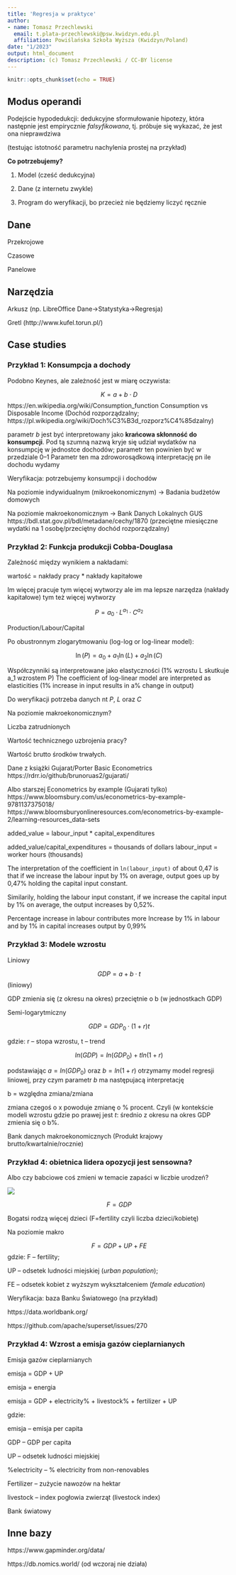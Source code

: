 ```yaml
---
title: 'Regresja w praktyce'
author:
- name: Tomasz Przechlewski
  email: t.plata-przechlewski@psw.kwidzyn.edu.pl
  affiliation: Powiślańska Szkoła Wyższa (Kwidzyn/Poland)
date: "1/2023"
output: html_document
description: (c) Tomasz Przechlewski / CC-BY license
---
```


```r
knitr::opts_chunk$set(echo = TRUE)
```

## Modus operandi

Podejście hypodedukcji: dedukcyjne sformułowanie hipotezy, która następnie jest empirycznie *falsyfikowana*, 
tj. próbuje się wykazać, że jest ona nieprawdziwa

(testując istotność parametru nachylenia prostej na przykład)

**Co potrzebujemy?**

1. Model (cześć dedukcyjna)

2. Dane (z internetu zwykle)

3. Program do weryfikacji, bo przecież nie będziemy liczyć ręcznie

## Dane

Przekrojowe

Czasowe

Panelowe

## Narzędzia

Arkusz (np. LibreOffice Dane→Statystyka→Regresja)

Gretl (http://www.kufel.torun.pl/)

## Case studies

### Przykład 1: Konsumpcja a dochody

Podobno Keynes, ale zależność jest w miarę oczywista:

$$K = a + b \cdot  D$$
https://en.wikipedia.org/wiki/Consumption_function
Consumption vs Disposable Income (Dochód rozporządzalny;
https://pl.wikipedia.org/wiki/Doch%C3%B3d_rozporz%C4%85dzalny)


parametr $b$ jest być interpretowany jako **krańcowa skłonność do
konsumpcji**. Pod tą szumną nazwą kryje się udział wydatków na konsumpcję
w jednostce dochodów; parametr ten powinien być w przedziale 0--1
Parametr ten ma zdroworosądkową interpretację pn ile dochodu wydamy

Weryfikacja: potrzebujemy konsumpcji i dochodów

Na poziomie indywidualnym (mikroekonomicznym) → Badania budżetów domowych

Na poziomie makroekonomicznym → Bank Danych Lokalnych GUS
https://bdl.stat.gov.pl/bdl/metadane/cechy/1870
(przeciętne miesięczne wydatki na 1 osobę/przeciętny dochód rozporządzalny)

### Przykład 2: Funkcja produkcji Cobba-Douglasa

Zależność między wynikiem a nakładami:

wartość = nakłady pracy * nakłady kapitałowe

Im więcej pracuje tym więcej wytworzy ale
im ma lepsze narzędza (nakłady kapitałowe) tym też więcej wytworzy

$$P = a_0 \cdot L^{a_1}\cdot C^{a_2}$$

Production/Labour/Capital

Po obustronnym zlogarytmowaniu (log-log or log-linear model):

$$\ln(P) = a_0 + a_1 \ln(L) + a_2 \ln(C)$$

Współczynniki są interpretowane jako elastyczności
(1% wzrostu L skutkuje a_1 wzrostem P)
The coefficient of log-linear model are interpreted as elasticities
(1\% increase in input results in a\% change in output)

Do weryfikacji potrzeba danych nt $P$, $L$ oraz $C$

Na poziomie makroekonomicznym? 

Liczba zatrudnionych 

Wartość technicznego uzbrojenia pracy? 

Wartość brutto środków trwałych.


Dane z książki Gujarat/Porter Basic Econometrics
https://rdrr.io/github/brunoruas2/gujarati/

Albo starszej Econometrics by example (Gujarati tylko)
https://www.bloomsbury.com/us/econometrics-by-example-9781137375018/
https://www.bloomsburyonlineresources.com/econometrics-by-example-2/learning-resources_data-sets

added_value = labour_input * capital_expenditures 

added_value/capital_expenditures = thousands of dollars
labour_input = worker hours (thousands)

The interpretation of the coefficient in `ln(labour_input)` of about 0,47
is that if we increase the labour input by 1% on average, output goes up by 0,47% holding
the capital input constant.

Similarily, holding the labour input constant, if we increase the capital input
by 1% on average, the output increases by 0,52%.

Percentage increase in labour contributes more
Increase by 1% in labour and by 1% in capital increases output by 0,99%

### Przykład 3: Modele wzrostu

Liniowy 

$$GDP = a + b \cdot t$$ (liniowy)

GDP zmienia się (z okresu na okres) przeciętnie o b (w jednostkach GDP)

Semi-logarytmiczny

$$GDP = GDP_0 \cdot (1 +r)t$$

gdzie: r -- stopa wzrostu, t -- trend

$$ln(GDP) = ln(GDP_0) + t ln(1 +r)$$

podstawiając $a = ln(GDP_0)$ oraz $b = ln(1 +r)$ otrzymamy
model regresji liniowej, przy czym parametr $b$ ma następujacą interpretację

b = względna zmiana/zmiana

zmiana czegoś o x powoduje zmianę o % procent. Czyli (w kontekście modeli wzrostu
gdzie po prawej jest $t$: średnio z okresu na okres GDP zmienia się o b%.

Bank danych makroekonomicznych (Produkt krajowy brutto/kwartalnie/rocznie)


### Przykład 4: obietnica lidera opozycji jest sensowna?

Albo czy babciowe coś zmieni w temacie zapaści w liczbie urodzeń?

![](malzenstwa-urodzenia-zgony-pl.jpeg)

$$F = GDP$$

Bogatsi rodzą więcej dzieci (F=fertility czyli liczba dzieci/kobietę)

Na poziomie makro

$$F = GDP + UP + FE$$
gdzie: F -- fertility; 

UP -- odsetek ludności miejskiej (*urban population*);

FE -- odsetek kobiet z wyższym wykształceniem (*female education*)


Weryfikacja: baza Banku Światowego (na przykład)

https://data.worldbank.org/

https://github.com/apache/superset/issues/270

### Przykład 4: Wzrost a emisja gazów cieplarnianych

Emisja gazów cieplarnianych

emisja = GDP  + UP

emisja = energia

emisja = GDP +  electricity% + livestock% + fertilizer + UP

gdzie:

emisja -- emisja per capita

GDP -- GDP per capita

UP -- odsetek ludności miejskiej

%electricity -- % electricity from non-renovables

Fertilizer -- zużycie nawozów na hektar

livestock -- index pogłowia zwierząt (livestock index)

Bank światowy


## Inne bazy

https://www.gapminder.org/data/

https://db.nomics.world/ (od wczoraj nie działa)

